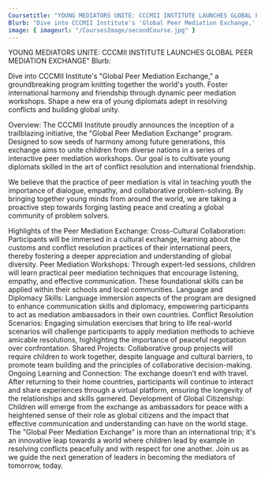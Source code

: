```yaml
---
Coursetitle: "YOUNG MEDIATORS UNITE: CCCMII INSTITUTE LAUNCHES GLOBAL PEER MEDIATION EXCHANGE"
Blurb: "Dive into CCCMII Institute's 'Global Peer Mediation Exchange,' a groundbreaking program knitting together the world's youth. Foster international harmony and friendship through dynamic peer mediation workshops. Shape a new era of young diplomats adept in resolving conflicts and building global unity."
image: { imageurl: "/CoursesImage/secondCourse.jpg" }
---
```


YOUNG MEDIATORS UNITE: CCCMII INSTITUTE LAUNCHES GLOBAL PEER MEDIATION EXCHANGE"
Blurb:

Dive into CCCMII Institute's "Global Peer Mediation Exchange," a groundbreaking program knitting together the world's youth. Foster international harmony and friendship through dynamic peer mediation workshops. Shape a new era of young diplomats adept in resolving conflicts and building global unity.

Overview:
The CCCMII Institute proudly announces the inception of a trailblazing initiative, the "Global Peer Mediation Exchange" program. Designed to sow seeds of harmony among future generations, this exchange aims to unite children from diverse nations in a series of interactive peer mediation workshops. Our goal is to cultivate young diplomats skilled in the art of conflict resolution and international friendship.

We believe that the practice of peer mediation is vital in teaching youth the importance of dialogue, empathy, and collaborative problem-solving. By bringing together young minds from around the world, we are taking a proactive step towards forging lasting peace and creating a global community of problem solvers.

Highlights of the Peer Mediation Exchange:
Cross-Cultural Collaboration: Participants will be immersed in a cultural exchange, learning about the customs and conflict resolution practices of their international peers, thereby fostering a deeper appreciation and understanding of global diversity.
Peer Mediation Workshops: Through expert-led sessions, children will learn practical peer mediation techniques that encourage listening, empathy, and effective communication. These foundational skills can be applied within their schools and local communities.
Language and Diplomacy Skills: Language immersion aspects of the program are designed to enhance communication skills and diplomacy, empowering participants to act as mediation ambassadors in their own countries.
Conflict Resolution Scenarios: Engaging simulation exercises that bring to life real-world scenarios will challenge participants to apply mediation methods to achieve amicable resolutions, highlighting the importance of peaceful negotiation over confrontation.
Shared Projects: Collaborative group projects will require children to work together, despite language and cultural barriers, to promote team building and the principles of collaborative decision-making.
Ongoing Learning and Connection: The exchange doesn’t end with travel. After returning to their home countries, participants will continue to interact and share experiences through a virtual platform, ensuring the longevity of the relationships and skills garnered.
Development of Global Citizenship: Children will emerge from the exchange as ambassadors for peace with a heightened sense of their role as global citizens and the impact that effective communication and understanding can have on the world stage.
The "Global Peer Mediation Exchange" is more than an international trip; it's an innovative leap towards a world where children lead by example in resolving conflicts peacefully and with respect for one another. Join us as we guide the next generation of leaders in becoming the mediators of tomorrow, today.
